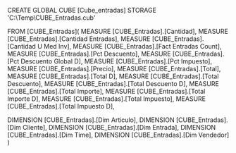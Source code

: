 CREATE GLOBAL CUBE [Cube_entradas]
STORAGE 'C:\Temp\CUBE_Entradas.cub'

FROM [CUBE_Entradas](
MEASURE [CUBE_Entradas].[Cantidad],
MEASURE [CUBE_Entradas].[Cantidad Entradas],
MEASURE [CUBE_Entradas].[Cantidad U Med Inv],
MEASURE [CUBE_Entradas].[Fact Entradas Count],
MEASURE [CUBE_Entradas].[Pct Descuento],
MEASURE [CUBE_Entradas].[Pct Descuento Global D],
MEASURE [CUBE_Entradas].[Pct Impuesto],
MEASURE [CUBE_Entradas].[Precio],
MEASURE [CUBE_Entradas].[Total],
MEASURE [CUBE_Entradas].[Total D],
MEASURE [CUBE_Entradas].[Total Descuento],
MEASURE [CUBE_Entradas].[Total Descuento D],
MEASURE [CUBE_Entradas].[Total Importe],
MEASURE [CUBE_Entradas].[Total Importe D],
MEASURE [CUBE_Entradas].[Total Impuesto],
MEASURE [CUBE_Entradas].[Total Impuesto D],

DIMENSION [CUBE_Entradas].[Dim Articulo],
DIMENSION [CUBE_Entradas].[Dim Cliente],
DIMENSION [CUBE_Entradas].[Dim Entrada],
DIMENSION [CUBE_Entradas].[Dim Time],
DIMENSION [CUBE_Entradas].[Dim Vendedor]
)
